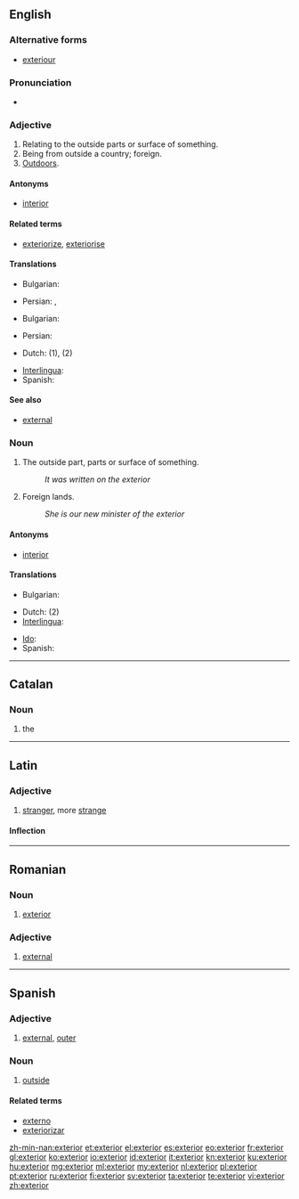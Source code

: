 ==English==

===Alternative forms===
* [[exteriour]] {{qualifier|obsolete}}

===Pronunciation===
* {{rhymes|ɪəriə(r)}}

===Adjective===
{{en-adj|-}}

# Relating to the outside parts or surface of something.
# Being from outside a country; foreign.
# [[outdoors|Outdoors]].

====Antonyms====
* [[interior]]

====Related terms====
* [[exteriorize]], [[exteriorise]]

====Translations====
{{trans-top|Relating to the outside parts or surface}}
* Bulgarian: {{t+|bg|външен}}
{{trans-mid}}
* Persian: {{t|fa|بیرونی|tr=biruni|sc=fa-Arab}}, {{t|fa|خارجی|tr=xâreji|sc=fa-Arab}}
{{trans-bottom}}
{{trans-top|Being from outside a country; foreign}}
* Bulgarian: {{t+|bg|чуждестранен}}
{{trans-mid}}
* Persian: {{t|fa|خارجی|tr=xâreji|sc=fa-Arab}}
{{trans-bottom}}
{{checktrans-top}}
* Dutch: {{t+|nl|uitwendig}} (1), {{t+|nl|buitenlands}} (2)
{{trans-mid}}
* [[Interlingua]]: {{t-|ia|exterior}}
* Spanish: {{t+|es|exterior}}
{{trans-bottom}}

====See also====
* [[external]]

===Noun===
{{en-noun}}

# The outside part, parts or surface of something.
#: ''It was written on the exterior''
# Foreign lands.
#: ''She is our new minister of the exterior''

====Antonyms====
* [[interior]]

====Translations====
{{trans-top|The outside part}}
* Bulgarian: {{t+|bg|външност|f}}
{{trans-mid}}
{{trans-bottom}}
{{checktrans-top}}
* Dutch: {{t+|nl|buitenland|n}} (2)
* [[Interlingua]]: {{t-|ia|exterior}}
{{trans-mid}}
* [[Ido]]: {{t+|io|exterajo|xs=Ido}}
* Spanish: {{t+|es|exterior}}
{{trans-bottom}}

----

==Catalan==

===Noun===
{{ca-noun|m}}

# the {{l|en|exterior}}

----

==Latin==

===Adjective===
{{head|la|adjective form|comparative of|exter|cat=adjective comparative forms}}

# [[stranger]], more [[strange]]

====Inflection====
{{la-decl-comparative|exter}}

----

==Romanian==

===Noun===
{{ro-noun|n|exterioare}}

# [[#English|exterior]]

===Adjective===
{{ro-adj}} {{m|n}}

# [[external]]

----

==Spanish==

===Adjective===
{{es-adj|pl=exteriores}}

# [[external]], [[outer]]

===Noun===
{{es-noun|m|pl=exteriores}}

# [[outside]]

====Related terms====
* [[externo]]
* [[exteriorizar]]

[[zh-min-nan:exterior]]
[[et:exterior]]
[[el:exterior]]
[[es:exterior]]
[[eo:exterior]]
[[fr:exterior]]
[[gl:exterior]]
[[ko:exterior]]
[[io:exterior]]
[[id:exterior]]
[[it:exterior]]
[[kn:exterior]]
[[ku:exterior]]
[[hu:exterior]]
[[mg:exterior]]
[[ml:exterior]]
[[my:exterior]]
[[nl:exterior]]
[[pl:exterior]]
[[pt:exterior]]
[[ru:exterior]]
[[fi:exterior]]
[[sv:exterior]]
[[ta:exterior]]
[[te:exterior]]
[[vi:exterior]]
[[zh:exterior]]
